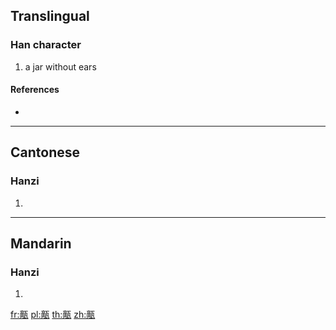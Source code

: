 {{character info/new}}
==Translingual==

===Han character===
{{Han char|rn=98|rad=瓦|as=11|sn=16|four=01217|canj=YBMVN}}

# a jar without ears

====References====
* {{Han ref|kx=0751.200|dkj=21584|dj=1159.140|hdz=21431.100|uh=750B|ud=29963|bh=EA69|bd=60009}}

----

==Cantonese==

===Hanzi===
{{yue-hanzi|jyut=|y=dik1}}

# {{defn|lang=yue|sort=瓦11}}

----

==Mandarin==

===Hanzi===
{{cmn-hanzi|pin=[[dì]] ([[di4]])|wg=ti<sup>4</sup>}}

# {{defn|lang=cmn|sort=瓦11}}

[[fr:甋]]
[[pl:甋]]
[[th:甋]]
[[zh:甋]]
